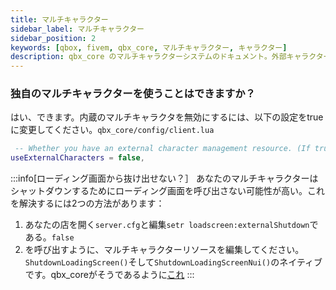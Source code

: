 ```yaml
---
title: マルチキャラクター
sidebar_label: マルチキャラクター
sidebar_position: 2
keywords: [qbox, fivem, qbx_core, マルチキャラクター, キャラクター]
description: qbx_core のマルチキャラクターシステムのドキュメント。外部キャラクターシステムの使用を含む、キャラクター管理の設定とカスタマイズ方法について説明します。
---
```


### 独自のマルチキャラクターを使うことはできますか？

はい、できます。内蔵のマルチキャラクタを無効にするには、以下の設定をtrueに変更してください。`qbx_core/config/client.lua`

```lua filename="qbx_core/config/client.lua"
 -- Whether you have an external character management resource. (If true, disables the character management inside the core)
useExternalCharacters = false,
```

:::info\[ローディング画面から抜け出せない？］
あなたのマルチキャラクターはシャットダウンするためにローディング画面を呼び出さない可能性が高い。これを解決するには2つの方法があります：

1. あなたの店を開く`server.cfg`と編集`setr loadscreen:externalShutdown`である。`false`
2. を呼び出すように、マルチキャラクターリソースを編集してください。`ShutdownLoadingScreen()`そして`ShutdownLoadingScreenNui()`のネイティブです。qbx_coreがそうであるように[これ](https://github.com/Qbox-project/qbx_core/blob/6e50abaf966295a4245c901a37ecb64343d63677/client/character.lua#L387-L388)
   :::
